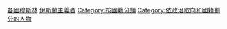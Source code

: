 {{Categories by country|nocat}}

[[Category:各國穆斯林|]]
[[Category:伊斯蘭主義者|]]
[[Category:按國籍分類|Category:按國籍分類]]
[[Category:依政治取向和國籍劃分的人物|Category:依政治取向和國籍劃分的人物]]